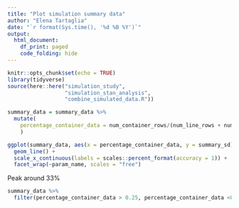 ```yaml
---
title: "Plot simulation summary data"
author: "Elena Tartaglia"
date: "`r format(Sys.time(), '%d %B %Y')`"
output: 
  html_document:
    df_print: paged
    code_folding: hide
---
```


```r
knitr::opts_chunk$set(echo = TRUE)
library(tidyverse)
source(here::here("simulation_study",
                  "simulation_stan_analysis",
                  "combine_simulated_data.R"))
```

```r
summary_data = summary_data %>%
  mutate(
    percentage_container_data = num_container_rows/(num_line_rows + num_container_rows)
    )
```

```r
ggplot(summary_data, aes(x = percentage_container_data, y = summary_sd)) +
  geom_line() +
  scale_x_continuous(labels = scales::percent_format(accuracy = 1)) +
  facet_wrap(~param_name, scales = "free")
```

Peak around 33%


```r
summary_data %>%
  filter(percentage_container_data > 0.25, percentage_container_data <0.5)
```






